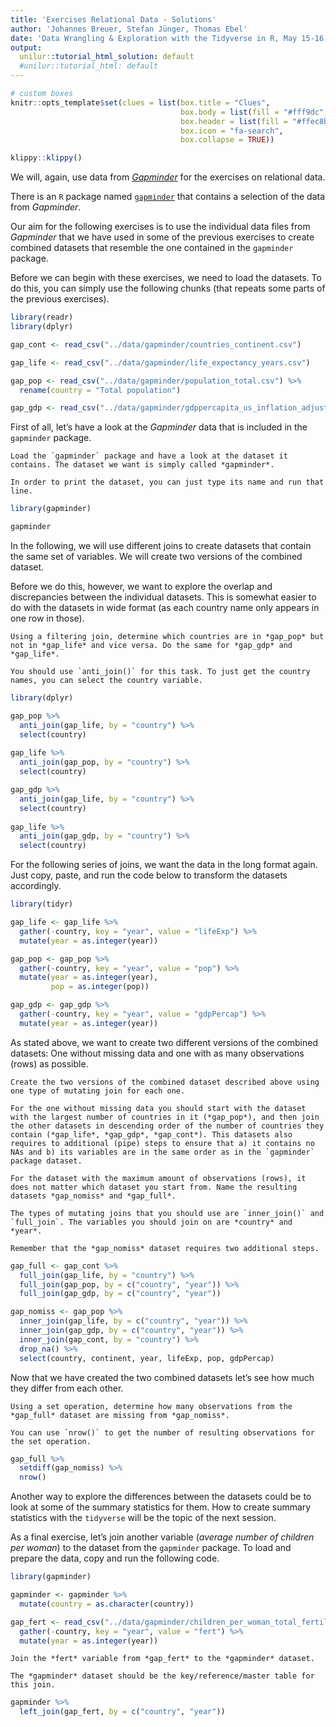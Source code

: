 ```yaml
---
title: 'Exercises Relational Data - Solutions'
author: 'Johannes Breuer, Stefan Jünger, Thomas Ebel'
date: 'Data Wrangling & Exploration with the Tidyverse in R, May 15-16, 2019'
output:
  unilur::tutorial_html_solution: default
  #unilur::tutorial_html: default
---
```


```r
# custom boxes
knitr::opts_template$set(clues = list(box.title = "Clues",
                                      box.body = list(fill = "#fff9dc", colour = "black"),
                                      box.header = list(fill = "#ffec8b", colour = "black"),
                                      box.icon = "fa-search",
                                      box.collapse = TRUE))

```

```r
klippy::klippy()
```

We will, again, use data from [*Gapminder*](https://www.gapminder.org/) for the exercises on relational data.  

There is an `R` package named [`gapminder`](https://cran.r-project.org/web/packages/gapminder/) that contains a selection of the data from *Gapminder*.

Our aim for the following exercises is to use the individual data files from *Gapminder* that we have used in some of the previous exercises to create combined datasets that resemble the one contained in the `gapminder` package.

Before we can begin with these exercises, we need to load the datasets. To do this, you can simply use the following chunks (that repeats some parts of the previous exercises).

```r
library(readr)
library(dplyr)

gap_cont <- read_csv("../data/gapminder/countries_continent.csv")

gap_life <- read_csv("../data/gapminder/life_expectancy_years.csv")

gap_pop <- read_csv("../data/gapminder/population_total.csv") %>% 
  rename(country = "Total population")

gap_gdp <- read_csv("../data/gapminder/gdppercapita_us_inflation_adjusted.csv")
```

First of all, let's have a look at the *Gapminder* data that is included in the `gapminder` package.

```block
Load the `gapminder` package and have a look at the dataset it contains. The dataset we want is simply called *gapminder*.
```

```block
In order to print the dataset, you can just type its name and run that line.
```

```r
library(gapminder)

gapminder
```

In the following, we will use different joins to create datasets that contain the same set of variables. We will create two versions of the combined dataset.  

Before we do this, however, we want to explore the overlap and discrepancies between the individual datasets. This is somewhat easier to do with the datasets in wide format (as each country name only appears in one row in those).

```block
Using a filtering join, determine which countries are in *gap_pop* but not in *gap_life* and vice versa. Do the same for *gap_gdp* and *gap_life*.
```

```block
You should use `anti_join()` for this task. To just get the country names, you can select the country variable.
```

```r
library(dplyr)

gap_pop %>% 
  anti_join(gap_life, by = "country") %>% 
  select(country)
  
gap_life %>% 
  anti_join(gap_pop, by = "country") %>% 
  select(country)

gap_gdp %>% 
  anti_join(gap_life, by = "country") %>% 
  select(country)
  
gap_life %>% 
  anti_join(gap_gdp, by = "country") %>% 
  select(country)
```

For the following series of joins, we want the data in the long format again. Just copy, paste, and run the code below to transform the datasets accordingly.

```r
library(tidyr)

gap_life <- gap_life %>% 
  gather(-country, key = "year", value = "lifeExp") %>% 
  mutate(year = as.integer(year))

gap_pop <- gap_pop %>% 
  gather(-country, key = "year", value = "pop") %>% 
  mutate(year = as.integer(year),
         pop = as.integer(pop))

gap_gdp <- gap_gdp %>% 
  gather(-country, key = "year", value = "gdpPercap") %>% 
  mutate(year = as.integer(year))

```

As stated above, we want to create two different versions of the combined datasets: One without missing data and one with as many observations (rows) as possible.

```block
Create the two versions of the combined dataset described above using one type of mutating join for each one.  

For the one without missing data you should start with the dataset with the largest number of countries in it (*gap_pop*), and then join the other datasets in descending order of the number of countries they contain (*gap_life*, *gap_gdp*, *gap_cont*). This datasets also requires to additional (pipe) steps to ensure that a) it contains no NAs and b) its variables are in the same order as in the `gapminder` package dataset.  

For the dataset with the maximum amount of observations (rows), it does not matter which dataset you start from. Name the resulting datasets *gap_nomiss* and *gap_full*.
```

```block
The types of mutating joins that you should use are `inner_join()` and `full_join`. The variables you should join on are *country* and *year*.  

Remember that the *gap_nomiss* dataset requires two additional steps.
```

```r
gap_full <- gap_cont %>% 
  full_join(gap_life, by = "country") %>% 
  full_join(gap_pop, by = c("country", "year")) %>% 
  full_join(gap_gdp, by = c("country", "year"))

gap_nomiss <- gap_pop %>% 
  inner_join(gap_life, by = c("country", "year")) %>% 
  inner_join(gap_gdp, by = c("country", "year")) %>%
  inner_join(gap_cont, by = "country") %>% 
  drop_na() %>% 
  select(country, continent, year, lifeExp, pop, gdpPercap)
```

Now that we have created the two combined datasets let's see how much they differ from each other.

```block
Using a set operation, determine how many observations from the *gap_full* dataset are missing from *gap_nomiss*.
```

```block
You can use `nrow()` to get the number of resulting observations for the set operation.
```

```r
gap_full %>% 
  setdiff(gap_nomiss) %>% 
  nrow()
```

Another way to explore the differences between the datasets could be to look at some of the summary statistics for them. How to create summary statistics with the `tidyverse` will be the topic of the next session.

As a final exercise, let's join another variable (*average number of children per woman*) to the dataset from the `gapminder` package. To load and prepare the data, copy and run the following code.

```r
library(gapminder)

gapminder <- gapminder %>% 
  mutate(country = as.character(country))

gap_fert <- read_csv("../data/gapminder/children_per_woman_total_fertility.csv") %>% 
  gather(-country, key = "year", value = "fert") %>% 
  mutate(year = as.integer(year))
```

```block
Join the *fert* variable from *gap_fert* to the *gapminder* dataset.
```

```block
The *gapminder* dataset should be the key/reference/master table for this join.
```

```r
gapminder %>% 
  left_join(gap_fert, by = c("country", "year"))
```
